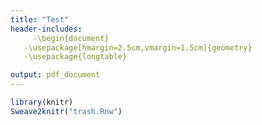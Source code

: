 ```yaml
---
title: "Test"
header-includes:
     -\begin{document}
   -\usepackage[hmargin=2.5cm,vmargin=1.5cm]{geometry}
   -\usepackage{longtable}

output: pdf_document
---
```


```r
library(knitr)
Sweave2knitr("trash.Rnw")


```

